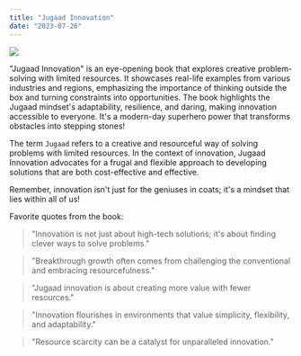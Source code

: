 ```yaml
---
title: "Jugaad Innovation"
date: "2023-07-26"
---
```


<Img
  src="/images/posts/jugaad-innovation.jpeg"
  width={2000}
  height={1000}
  caption=" Jugaad is all about innovating in adversity"
/>

"Jugaad Innovation" is an eye-opening book that explores creative problem-solving with limited resources. It showcases real-life examples from various industries and regions, emphasizing the importance of thinking outside the box and turning constraints into opportunities. The book highlights the Jugaad mindset's adaptability, resilience, and daring, making innovation accessible to everyone. It's a modern-day superhero power that transforms obstacles into stepping stones!

The term `Jugaad` refers to a creative and resourceful way of solving problems with limited resources. In the context of innovation, Jugaad Innovation advocates for a frugal and flexible approach to developing solutions that are both cost-effective and effective.

Remember, innovation isn't just for the geniuses in coats; it's a mindset that lies within all of us!

Favorite quotes from the book:

> "Innovation is not just about high-tech solutions; it's about finding clever ways to solve problems."

> "Breakthrough growth often comes from challenging the conventional and embracing resourcefulness."

> "Jugaad innovation is about creating more value with fewer resources."

> "Innovation flourishes in environments that value simplicity, flexibility, and adaptability."

> "Resource scarcity can be a catalyst for unparalleled innovation."